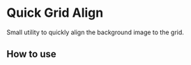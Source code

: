 
# Quick Grid Align

<ModuleInfo/>

Small utility to quickly align the background image to the grid.


## How to use